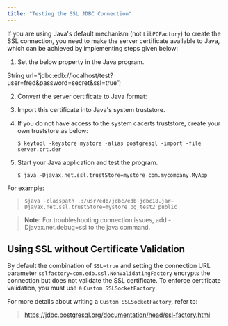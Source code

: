 ```yaml
---
title: "Testing the SSL JDBC Connection"
---
```


<div id="testing_the_ssl_jdbc_connection" class="registered_link"></div>


If you are using Java's default mechanism (not `LibPQFactory`) to create the SSL connection, you need to make the server certificate available to Java, which can be achieved by implementing steps given below:

1.  Set the below property in the Java program.

String url=“jdbc:edb://localhost/test?user=fred\&password=secret\&ssl=true”;

2.  Convert the server certificate to Java format:

<!-- end list -->

3.  Import this certificate into Java's system truststore.

<!-- end list -->

4.  If you do not have access to the system cacerts truststore, create your own truststore as below:
    
    ``` text
    $ keytool -keystore mystore -alias postgresql -import -file server.crt.der
    ```

5.  Start your Java application and test the program.
    
    ``` text
    $ java -Djavax.net.ssl.trustStore=mystore com.mycompany.MyApp
    ```

For example:

> 
> 
> ``` text
> $java -classpath .:/usr/edb/jdbc/edb-jdbc18.jar–
> Djavax.net.ssl.trustStore=mystore pg_test2 public
> ```

> **Note:** For troubleshooting connection issues, add -Djavax.net.debug=ssl to the java command.


## Using SSL without Certificate Validation



By default the combination of `SSL=true` and setting the connection URL parameter `sslfactory=com.edb.ssl.NonValidatingFactory` encrypts the connection but does not validate the SSL certificate. To enforce certificate validation, you must use a `Custom SSLSocketFactory`.

For more details about writing a `Custom SSLSocketFactory`, refer to:

> <https://jdbc.postgresql.org/documentation/head/ssl-factory.html>

